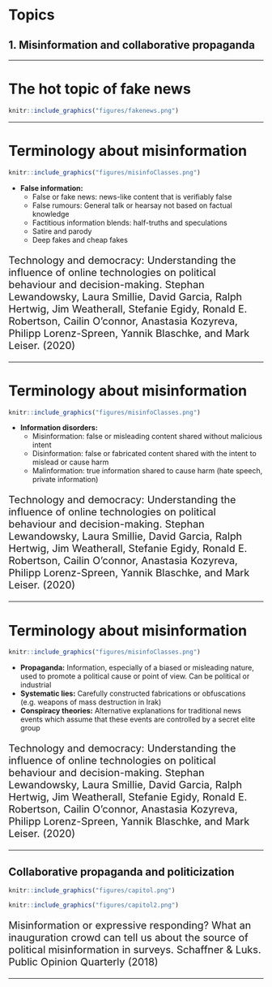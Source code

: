 # Topics

## 1. Misinformation and collaborative propaganda

---

# The hot topic of fake news

```r
knitr::include_graphics("figures/fakenews.png")
```

---

# Terminology about misinformation

```r
knitr::include_graphics("figures/misinfoClasses.png")
```

- **False information:** 
  - False or fake news: news-like content that is verifiably false
  - False rumours: General talk or hearsay not based on factual knowledge
  - Factitious information blends: half-truths and speculations
  - Satire and parody
  - Deep fakes and cheap fakes
  
<div style="font-size:15pt">
Technology and democracy: Understanding the influence of online technologies on political behaviour and decision-making. Stephan Lewandowsky, Laura Smillie, David Garcia, Ralph Hertwig, Jim Weatherall, Stefanie Egidy, Ronald E. Robertson, Cailin O’connor, Anastasia Kozyreva, Philipp Lorenz-Spreen, Yannik Blaschke, and Mark Leiser. (2020)
</div>
 

---

# Terminology about misinformation

```r
knitr::include_graphics("figures/misinfoClasses.png")
```

- **Information disorders:** 
  - Misinformation: false or misleading content shared without malicious intent
  - Disinformation: false or fabricated content shared with the intent to mislead or cause harm
  - Malinformation: true information shared to cause harm (hate speech, private information)

<div style="font-size:15pt">
Technology and democracy: Understanding the influence of online technologies on political behaviour and decision-making. Stephan Lewandowsky, Laura Smillie, David Garcia, Ralph Hertwig, Jim Weatherall, Stefanie Egidy, Ronald E. Robertson, Cailin O’connor, Anastasia Kozyreva, Philipp Lorenz-Spreen, Yannik Blaschke, and Mark Leiser. (2020)
</div>

---

# Terminology about misinformation

```r
knitr::include_graphics("figures/misinfoClasses.png")
```

- **Propaganda:** Information, especially of a biased or misleading nature, used to promote a political cause or point of view. Can be political or industrial
- **Systematic lies:** Carefully constructed fabrications or obfuscations (e.g. weapons of mass destruction in Irak)
- **Conspiracy theories:** Alternative explanations for traditional news events which assume that these events are controlled by a secret elite group

<div style="font-size:15pt">
Technology and democracy: Understanding the influence of online technologies on political behaviour and decision-making. Stephan Lewandowsky, Laura Smillie, David Garcia, Ralph Hertwig, Jim Weatherall, Stefanie Egidy, Ronald E. Robertson, Cailin O’connor, Anastasia Kozyreva, Philipp Lorenz-Spreen, Yannik Blaschke, and Mark Leiser. (2020)
</div>

---

## Collaborative propaganda and politicization

```r
knitr::include_graphics("figures/capitol.png")
```
```r
knitr::include_graphics("figures/capitol2.png")
```

<div style="font-size:15pt">
Misinformation or expressive responding? What an inauguration crowd can tell us about the source of political misinformation in surveys. Schaffner & Luks. Public Opinion Quarterly (2018)
</div>

---
 
